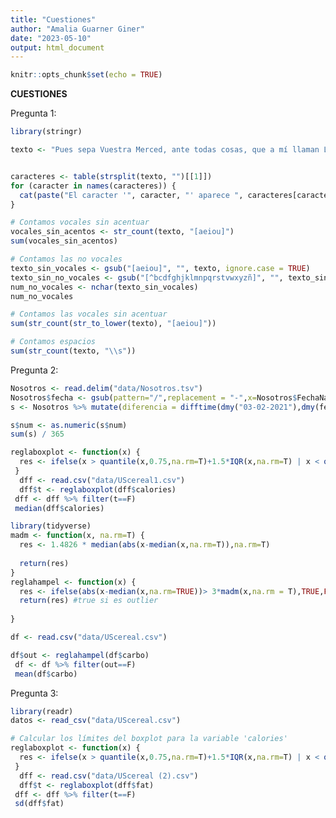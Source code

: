 ```yaml
---
title: "Cuestiones"
author: "Amalia Guarner Giner"
date: "2023-05-10"
output: html_document
---
```


```r
knitr::opts_chunk$set(echo = TRUE)
```

**CUESTIONES**

Pregunta 1:

```r
library(stringr)

texto <- "Pues sepa Vuestra Merced, ante todas cosas, que a mí llaman Lázaro de Tormes, hijo de Tomé González y de Antona Pérez, naturales de Tejares, aldea de Salamanca. Mi nacimiento fue dentro del río Tormes, por la cual causa tomé el sobrenombre; y fue de esta manera: mi padre, que Dios perdone, tenía cargo de proveer una molienda de una aceña que está ribera de aquel río, en la cual fue molinero más de quince años; y, estando mi madre una noche en la aceña, preñada de mí, tomóle el parto y parióme allí. De manera que con verdad me puedo decir nacido en el río. Pues siendo yo niño de ocho años, achacaron a mi padre ciertas sangrías mal hechas en los costales de los que allí a moler venían, por lo cual fue preso, y confesó y no negó, y padeció persecución por justicia. Espero en Dios que está en la gloria, pues el Evangelio los llama bienaventurados. En este tiempo se hizo cierta armada contra moros, entre los cuales fue mi padre (que a la sazón estaba desterrado por el desastre ya dicho), con cargo de acemilero de un caballero que allá fue. Y con su señor, como leal criado, feneció su vida. Mi viuda madre, como sin marido y sin abrigo se viese, determinó arrimarse a los buenos por ser uno de ellos, y vínose a vivir a la ciudad y alquiló una casilla y metióse a guisar de comer a ciertos estudiantes, y lavaba la ropa a ciertos mozos de caballos del comendador de la Magdalena, de manera que fue frecuentando las caballerizas."


caracteres <- table(strsplit(texto, "")[[1]])
for (caracter in names(caracteres)) {
  cat(paste("El caracter '", caracter, "' aparece ", caracteres[caracter], " veces.\n", sep = ""))
}

# Contamos vocales sin acentuar
vocales_sin_acentos <- str_count(texto, "[aeiou]")
sum(vocales_sin_acentos)

# Contamos las no vocales
texto_sin_vocales <- gsub("[aeiou]", "", texto, ignore.case = TRUE)
texto_sin_no_vocales <- gsub("[^bcdfghjklmnpqrstvwxyzñ]", "", texto_sin_vocales, ignore.case = TRUE)
num_no_vocales <- nchar(texto_sin_vocales)
num_no_vocales

# Contamos las vocales sin acentuar
sum(str_count(str_to_lower(texto), "[aeiou]"))

# Contamos espacios
sum(str_count(texto, "\\s"))
```

Pregunta 2:

```r
Nosotros <- read.delim("data/Nosotros.tsv")
Nosotros$fecha <- gsub(pattern="/",replacement = "-",x=Nosotros$FechaNac.DD.MM.YYY.)
s <- Nosotros %>% mutate(diferencia = difftime(dmy("03-02-2021"),dmy(fecha))) %>% separate(col=diferencia, into=c("num","d"),sep = '[ ]') %>% select(num)

s$num <- as.numeric(s$num)
sum(s) / 365

reglaboxplot <- function(x) {
  res <- ifelse(x > quantile(x,0.75,na.rm=T)+1.5*IQR(x,na.rm=T) | x < quantile(x,0.25,na.rm=T)-1.5*IQR(x,na.rm=T),T,F )
 }
  dff <- read.csv("data/UScereal1.csv")
  dff$t <- reglaboxplot(dff$calories)
 dff <- dff %>% filter(t==F) 
 median(dff$calories)

library(tidyverse)
madm <- function(x, na.rm=T) { 
  res <- 1.4826 * median(abs(x-median(x,na.rm=T)),na.rm=T)
  
  return(res)
}
reglahampel <- function(x) { 
  res <- ifelse(abs(x-median(x,na.rm=TRUE))> 3*madm(x,na.rm = T),TRUE,FALSE)
  return(res) #true si es outlier
  
}

df <- read.csv("data/UScereal.csv")

df$out <- reglahampel(df$carbo)
 df <- df %>% filter(out==F) 
 mean(df$carbo)
```

Pregunta 3:

```r
library(readr)
datos <- read_csv("data/UScereal.csv")

# Calcular los límites del boxplot para la variable 'calories'
reglaboxplot <- function(x) {
  res <- ifelse(x > quantile(x,0.75,na.rm=T)+1.5*IQR(x,na.rm=T) | x < quantile(x,0.25,na.rm=T)-1.5*IQR(x,na.rm=T),T,F )
 }
  dff <- read.csv("data/UScereal (2).csv")
  dff$t <- reglaboxplot(dff$fat)
 dff <- dff %>% filter(t==F) 
 sd(dff$fat)
```

